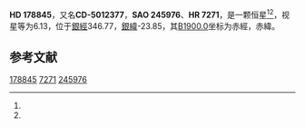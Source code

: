 {{Starbox begin
| name = HD 178845
}}
{{Starbox observe
| epoch = [[J2000.0|J2000.0]]
| constell = {{星座名待查}}<ref name=SIMBAD>{{cite web
 | url=http://simbad.u-strasbg.fr/simbad/sim-id?Ident=HR+7271
 | title =Pulsating variable Star
 | publisher=Centre de Données astronomiques de Strasbourg
 | work=SIMBAD
 | accessdate=2012-07-13}}</ref><ref name=DATA>{{cite web
 | url=http://vizier.u-strasbg.fr/viz-bin/VizieR-5?-out.add=.&-source=5050&-corr=PK=HR&-out.max=9999&HR=7271
 | title=VizieR Detailed Page
 | accessdate=2012-07-13
 | archive-date=2019-02-16
 | archive-url=https://web.archive.org/web/20190216093126/http://vizier.u-strasbg.fr/viz-bin/VizieR-5?-out.add=.&-source=5050&-corr=PK=HR&-out.max=9999&HR=7271
 | dead-url=no
 }}</ref>
| 星官 = 
| ra = {{RA|19|12|46.1}}<ref name=SIMBAD /><ref name=DATA />
| dec = {{DEC|-50|29|11}}<ref name=SIMBAD /><ref name=DATA />
| appmag_v = 6.13<ref name=SIMBAD /><ref name=DATA />
}}
{{Starbox character
| class = G8III<ref name=SIMBAD /><ref name=DATA />
| b-v = 0.95<ref name=SIMBAD /><ref name=DATA />
| u-b = <ref name=SIMBAD /><ref name=DATA />
| r-i = <ref name=SIMBAD /><ref name=DATA />
| variable = 
}}
{{Starbox astrometry
| radial_v = 
| prop_mo_ra = -26
| parallax = 
| p_error = 
}}
{{Starbox catalog
| names =CD-5012377，[[SAO星表|SAO]] 245976，[[HD星表|HD]] 178845，[[HR星表|HR]] 7271}}
{{Starbox reference |Simbad=HR+7271}}
{{Starbox end}}

'''HD 178845'''，又名'''CD-5012377'''，'''SAO 245976'''、'''HR 7271'''，是一颗恒星<ref name=SIMBAD /><ref name=DATA />，视星等为6.13，位于[[銀道座標系|銀經]]346.77，[[銀道座標系|銀緯]]-23.85，其[[B1900.0|B1900.0]]坐标为赤經{{RA|19|5|3}}，赤緯{{DEC|-50|-23.85|1}}。

== 参考文献 ==
{{reflist}}

{{star-stub}}

[[Category:HD和HDE天體|178845]]
[[Category:HR天體|7271]]
[[Category:SAO天體|245976]]